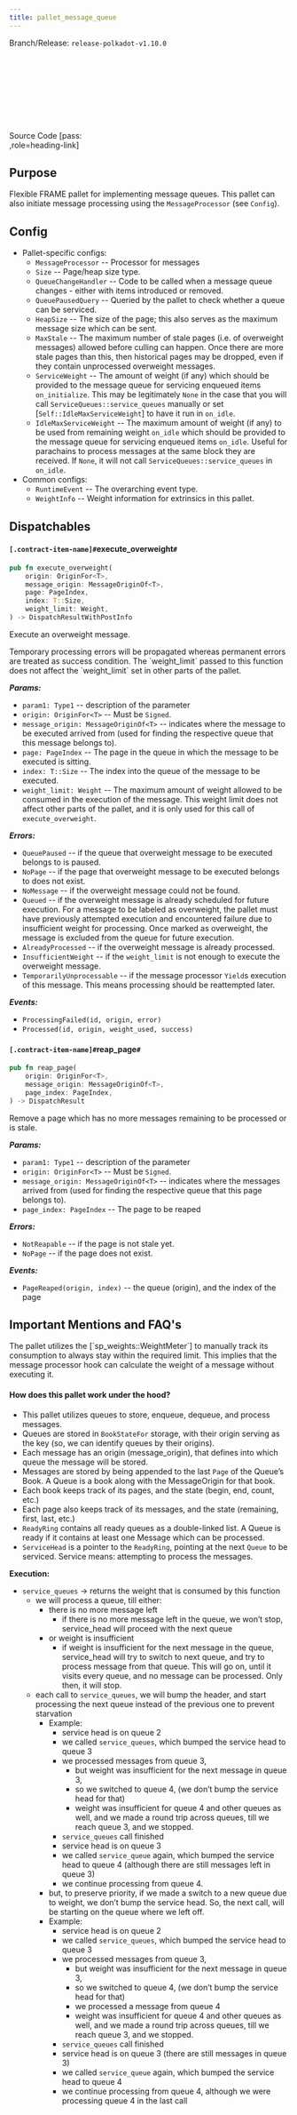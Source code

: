 ```yaml
---
title: pallet_message_queue
---
```


Branch/Release: `release-polkadot-v1.10.0`

Source Code [pass:[<svg class="icon"><use href="#github-icon"/></svg>](https://github.com/paritytech/polkadot-sdk/blob/release-polkadot-v1.10.0/substrate/frame/message-queue/src/lib.rs),role=heading-link]

## Purpose

Flexible FRAME pallet for implementing message queues. This pallet can also initiate message processing using the `MessageProcessor` (see `Config`).

## Config
* Pallet-specific configs:
  * `MessageProcessor` -- Processor for messages
  * `Size` -- Page/heap size type.
  * `QueueChangeHandler` -- Code to be called when a message queue changes - either with items introduced or removed.
  * `QueuePausedQuery` -- Queried by the pallet to check whether a queue can be serviced.
  * `HeapSize` -- The size of the page; this also serves as the maximum message size which can be sent.
  * `MaxStale` -- The maximum number of stale pages (i.e. of overweight messages) allowed before culling can happen. Once there are more stale pages than this, then historical pages may be dropped, even if they contain unprocessed overweight messages.
  * `ServiceWeight` -- The amount of weight (if any) which should be provided to the message queue for servicing enqueued items `on_initialize`. This may be legitimately `None` in the case that you will call `ServiceQueues::service_queues` manually or set [`Self::IdleMaxServiceWeight`] to have it run in `on_idle`.
  * `IdleMaxServiceWeight` -- The maximum amount of weight (if any) to be used from remaining weight `on_idle` which should be provided to the message queue for servicing enqueued items `on_idle`. Useful for parachains to process messages at the same block they are received. If `None`, it will not call `ServiceQueues::service_queues` in `on_idle`.
* Common configs:
  * `RuntimeEvent` -- The overarching event type.
  * `WeightInfo` -- Weight information for extrinsics in this pallet.

## Dispatchables

#### `[.contract-item-name]#`execute_overweight`#`
```rust
pub fn execute_overweight(
    origin: OriginFor<T>,
    message_origin: MessageOriginOf<T>,
    page: PageIndex,
    index: T::Size,
    weight_limit: Weight,
) -> DispatchResultWithPostInfo
```
Execute an overweight message.

<Callout>
Temporary processing errors will be propagated whereas permanent errors are treated
</Callout>
as success condition.

<Callout type='warn'>
The `weight_limit` passed to this function does not affect the `weight_limit` set in other parts of the pallet.
</Callout>

***Params:***

* `param1: Type1` -- description of the parameter
* `origin: OriginFor<T>` -- Must be `Signed`.
* `message_origin: MessageOriginOf<T>` -- indicates where the message to be executed arrived from (used for finding the respective queue that this message belongs to).
* `page: PageIndex` -- The page in the queue in which the message to be executed is sitting.
* `index: T::Size` -- The index into the queue of the message to be executed.
* `weight_limit: Weight` -- The maximum amount of weight allowed to be consumed in the execution
of the message. This weight limit does not affect other parts of the pallet, and it is only used for this call of `execute_overweight`.

***Errors:***

* `QueuePaused` -- if the queue that overweight message to be executed belongs to is paused.
* `NoPage` -- if the page that overweight message to be executed belongs to does not exist.
* `NoMessage` -- if the overweight message could not be found.
* `Queued` -- if the overweight message is already scheduled for future execution.
For a message to be labeled as overweight, the pallet must have previously attempted execution and
encountered failure due to insufficient weight for processing. Once marked as overweight, the message
is excluded from the queue for future execution.
* `AlreadyProcessed` -- if the overweight message is already processed.
* `InsufficientWeight` -- if the `weight_limit` is not enough to execute the overweight message.
* `TemporarilyUnprocessable` -- if the message processor `Yield`s execution of this message. This means processing should be reattempted later.

***Events:***

* `ProcessingFailed(id, origin, error)`
* `Processed(id, origin, weight_used, success)`

#### `[.contract-item-name]#`reap_page`#`
```rust
pub fn reap_page(
    origin: OriginFor<T>,
    message_origin: MessageOriginOf<T>,
    page_index: PageIndex,
) -> DispatchResult
```

Remove a page which has no more messages remaining to be processed or is stale.

***Params:***

* `param1: Type1` -- description of the parameter
* `origin: OriginFor<T>` -- Must be `Signed`.
* `message_origin: MessageOriginOf<T>` -- indicates where the messages arrived from (used for finding the respective queue that this page belongs to).
* `page_index: PageIndex` -- The page to be reaped

***Errors:***

* `NotReapable` -- if the page is not stale yet.
* `NoPage` -- if the page does not exist.

***Events:***

* `PageReaped(origin, index)` -- the queue (origin), and the index of the page

## Important Mentions and FAQ's

<Callout type='warn'>
The pallet utilizes the [`sp_weights::WeightMeter`] to manually track its consumption to always stay within
</Callout>
the required limit. This implies that the message processor hook can calculate the weight of a message without executing it.

#### How does this pallet work under the hood?

* This pallet utilizes queues to store, enqueue, dequeue, and process messages.
* Queues are stored in `BookStateFor` storage, with their origin serving as the key (so, we can identify queues by their origins).
* Each message has an origin (message_origin), that defines into which queue the message will be stored.
* Messages are stored by being appended to the last `Page` of the Queue’s Book. A Queue is a book along with the MessageOrigin for that book.
* Each book keeps track of its pages, and the state (begin, end, count, etc.)
* Each page also keeps track of its messages, and the state (remaining, first, last, etc.)
* `ReadyRing` contains all ready queues as a double-linked list. A Queue is ready if it contains at least one Message which can be processed.
* `ServiceHead` is a pointer to the `ReadyRing`, pointing at the next `Queue` to be serviced. Service means: attempting to process the messages.

**Execution:**

* `service_queues` → returns the weight that is consumed by this function
  * we will process a queue, till either:
    * there is no more message left
      * if there is no more message left in the queue, we won’t stop, service_head will proceed with the next queue
    * or weight is insufficient
      * if weight is insufficient for the next message in the queue, service_head will try to switch to next queue, and try to process message from that queue. This will go on, until it visits every queue, and no message can be processed. Only then, it will stop.
  * each call to `service_queues`, we will bump the header, and start processing the next queue instead of the previous one to prevent starvation
    * Example:
      * service head is on queue 2
      * we called `service_queues`, which bumped the service head to queue 3
      * we processed messages from queue 3,
        * but weight was insufficient for the next message in queue 3,
        * so we switched to queue 4, (we don’t bump the service head for that)
        * weight was insufficient for queue 4 and other queues as well, and we made a round trip across queues, till we reach queue 3, and we stopped.
      * `service_queues` call finished
      * service head is on queue 3
      * we called `service_queue` again, which bumped the service head to queue 4 (although there are still messages left in queue 3)
      * we continue processing from queue 4.
    * but, to preserve priority, if we made a switch to a new queue due to weight, we don’t bump the service head. So, the next call, will be starting on the queue where we left off.
    * Example:
      * service head is on queue 2
      * we called `service_queues`, which bumped the service head to queue 3
      * we processed messages from queue 3,
        * but weight was insufficient for the next message in queue 3,
        * so we switched to queue 4, (we don’t bump the service head for that)
        * we processed a message from queue 4
        * weight was insufficient for queue 4 and other queues as well, and we made a round trip across queues, till we reach queue 3, and we stopped.
      * `service_queues` call finished
      * service head is on queue 3 (there are still messages in queue 3)
      * we called `service_queue` again, which bumped the service head to queue 4
      * we continue processing from queue 4, although we were processing queue 4 in the last call

